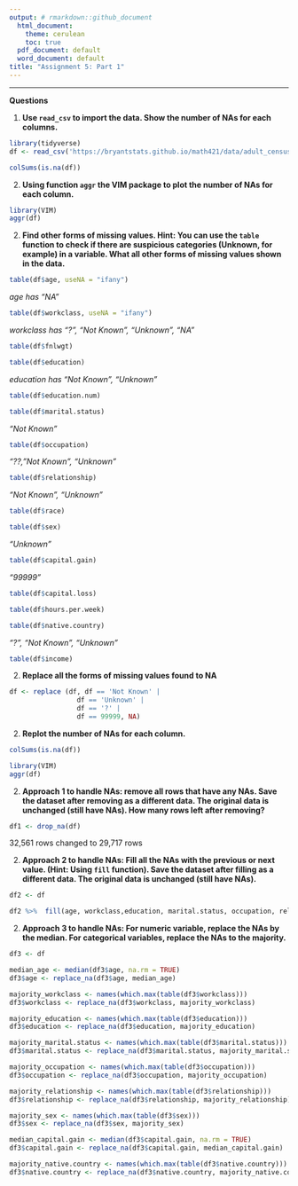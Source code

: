```yaml
---
output: # rmarkdown::github_document
  html_document:
    theme: cerulean
    toc: true
  pdf_document: default
  word_document: default
title: "Assignment 5: Part 1"
---
```


------------------------------------------------------------------------

**Questions**

1.  **Use `read_csv` to import the data. Show the number of NAs for each columns.**

```r
library(tidyverse)
df <- read_csv('https://bryantstats.github.io/math421/data/adult_census_missing.csv')
```

```r
colSums(is.na(df))
```

2.  **Using function `aggr` the VIM package to plot the number of NAs for each column.**

```r
library(VIM)
aggr(df)
```

2.  **Find other forms of missing values. Hint: You can use the `table` function to check if there are suspicious categories (Unknown, for example) in a variable. What all other forms of missing values shown in the data.**

```r
table(df$age, useNA = "ifany")
```

*age has "NA"*

```r
table(df$workclass, useNA = "ifany")
```

*workclass has "?", "Not Known", "Unknown", "NA"*

```r
table(df$fnlwgt)
```

```r
table(df$education)
```

*education has "Not Known", "Unknown"*

```r
table(df$education.num)
```

```r
table(df$marital.status)
```

*"Not Known"*

```r
table(df$occupation)
```

*"??, "Not Known", "Unknown"*

```r
table(df$relationship)
```

*"Not Known", "Unknown"*

```r
table(df$race)
```

```r
table(df$sex)
```

*"Unknown"*

```r
table(df$capital.gain)
```

*"99999"*

```r
table(df$capital.loss)
```

```r
table(df$hours.per.week)
```

```r
table(df$native.country)
```

*"?", "Not Known", "Unknown"*

```r
table(df$income)
```

2.  **Replace all the forms of missing values found to NA**

```r
df <- replace (df, df == 'Not Known' |
                 df == 'Unknown' |
                 df == '?' |
                 df == 99999, NA)
```

2.  **Replot the number of NAs for each column.**

```r
colSums(is.na(df))
```

```r
library(VIM)
aggr(df)
```

2.  **Approach 1 to handle NAs: remove all rows that have any NAs. Save the dataset after removing as a different data. The original data is unchanged (still have NAs). How many rows left after removing?**

```r
df1 <- drop_na(df)
```

32,561 rows changed to 29,717 rows

2.  **Approach 2 to handle NAs: Fill all the NAs with the previous or next value. (Hint: Using `fill` function). Save the dataset after filling as a different data. The original data is unchanged (still have NAs).**

```r
df2 <- df
```

```r
df2 %>%  fill(age, workclass,education, marital.status, occupation, relationship, sex, capital.gain, native.country, .direction = 'updown')
```

2.  **Approach 3 to handle NAs: For numeric variable, replace the NAs by the median. For categorical variables, replace the NAs to the majority.**

```r
df3 <- df
```

```r
median_age <- median(df3$age, na.rm = TRUE)
df3$age <- replace_na(df3$age, median_age)
```

```r
majority_workclass <- names(which.max(table(df3$workclass)))
df3$workclass <- replace_na(df3$workclass, majority_workclass)
```

```r
majority_education <- names(which.max(table(df3$education)))
df3$education <- replace_na(df3$education, majority_education)
```

```r
majority_marital.status <- names(which.max(table(df3$marital.status)))
df3$marital.status <- replace_na(df3$marital.status, majority_marital.status)
```

```r
majority_occupation <- names(which.max(table(df3$occupation)))
df3$occupation <- replace_na(df3$occupation, majority_occupation)
```

```r
majority_relationship <- names(which.max(table(df3$relationship)))
df3$relationship <- replace_na(df3$relationship, majority_relationship)
```

```r
majority_sex <- names(which.max(table(df3$sex)))
df3$sex <- replace_na(df3$sex, majority_sex)
```

```r
median_capital.gain <- median(df3$capital.gain, na.rm = TRUE)
df3$capital.gain <- replace_na(df3$capital.gain, median_capital.gain)
```

```r
majority_native.country <- names(which.max(table(df3$native.country)))
df3$native.country <- replace_na(df3$native.country, majority_native.country)
```
